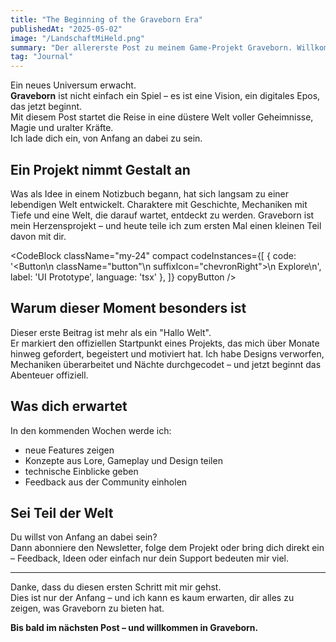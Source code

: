 ```yaml
---
title: "The Beginning of the Graveborn Era"
publishedAt: "2025-05-02"
image: "/LandschaftMiHeld.png"
summary: "Der allererste Post zu meinem Game-Projekt Graveborn. Willkommen in einer neuen Welt."
tag: "Journal"
---
```


Ein neues Universum erwacht.  
**Graveborn** ist nicht einfach ein Spiel – es ist eine Vision, ein digitales Epos, das jetzt beginnt.  
Mit diesem Post startet die Reise in eine düstere Welt voller Geheimnisse, Magie und uralter Kräfte.  
Ich lade dich ein, von Anfang an dabei zu sein.

## Ein Projekt nimmt Gestalt an

Was als Idee in einem Notizbuch begann, hat sich langsam zu einer lebendigen Welt entwickelt. Charaktere mit Geschichte, Mechaniken mit Tiefe und eine Welt, die darauf wartet, entdeckt zu werden. Graveborn ist mein Herzensprojekt – und heute teile ich zum ersten Mal einen kleinen Teil davon mit dir.

<CodeBlock className="my-24"
    compact
    codeInstances={[
        {
            code: '<Button\n    className="button"\n    suffixIcon="chevronRight">\n    Explore\n</Button>',
            label: 'UI Prototype',
            language: 'tsx'
        },
    ]}
    copyButton
/>

## Warum dieser Moment besonders ist

Dieser erste Beitrag ist mehr als ein "Hallo Welt".  
Er markiert den offiziellen Startpunkt eines Projekts, das mich über Monate hinweg gefordert, begeistert und motiviert hat. Ich habe Designs verworfen, Mechaniken überarbeitet und Nächte durchgecodet – und jetzt beginnt das Abenteuer offiziell.

## Was dich erwartet

In den kommenden Wochen werde ich:
- neue Features zeigen
- Konzepte aus Lore, Gameplay und Design teilen
- technische Einblicke geben
- Feedback aus der Community einholen

## Sei Teil der Welt

Du willst von Anfang an dabei sein?  
Dann abonniere den Newsletter, folge dem Projekt oder bring dich direkt ein – Feedback, Ideen oder einfach nur dein Support bedeuten mir viel.

---

Danke, dass du diesen ersten Schritt mit mir gehst.  
Dies ist nur der Anfang – und ich kann es kaum erwarten, dir alles zu zeigen, was Graveborn zu bieten hat.

**Bis bald im nächsten Post – und willkommen in Graveborn.**

